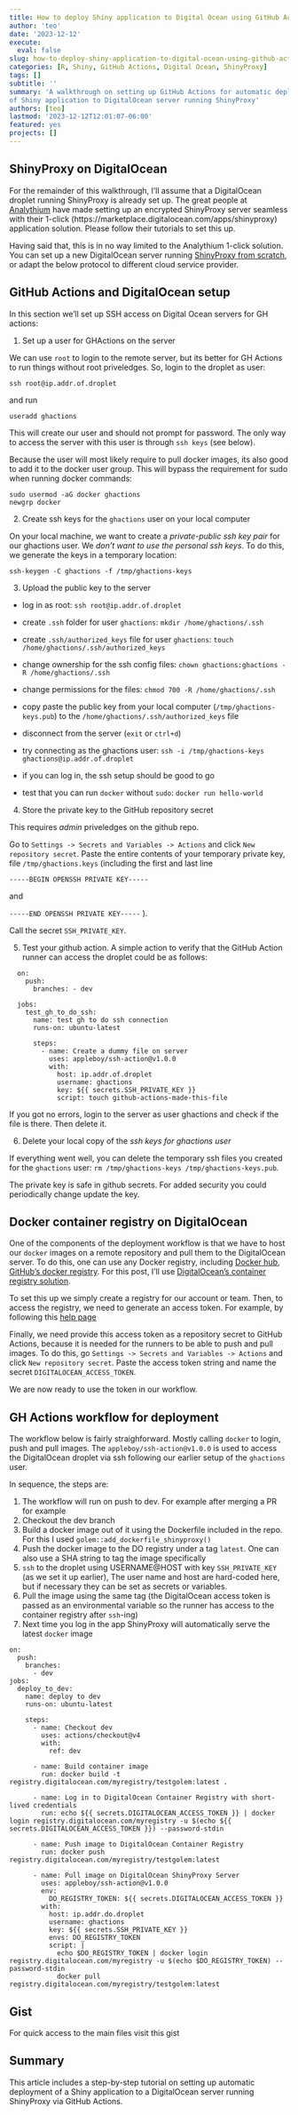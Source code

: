 ```yaml
---
title: How to deploy Shiny application to Digital Ocean using GitHub Actions
author: 'teo'
date: '2023-12-12'
execute:
  eval: false
slug: how-to-deploy-shiny-application-to-digital-ocean-using-github-actions
categories: [R, Shiny, GitHub Actions, Digital Ocean, ShinyProxy]
tags: []
subtitle: ''
summary: 'A walkthrough on setting up GitHub Actions for automatic deployment 
of Shiny application to DigitalOcean server running ShinyProxy'
authors: [teo]
lastmod: '2023-12-12T12:01:07-06:00'
featured: yes
projects: []
---
```


## ShinyProxy on DigitalOcean

For the remainder of this walkthrough, I'll assume that a DigitalOcean droplet
running ShinyProxy is already set up. The great people at [Analythium](https://analythium.io/) have made setting up an encrypted ShinyProxy server seamless with their 1-click (https://marketplace.digitalocean.com/apps/shinyproxy) application solution. Please follow their tutorials to set this up.

Having said that, this is in no way limited to the Analythium 1-click solution.
You can set up a new DigitalOcean server running [ShinyProxy from scratch](https://www.shinyproxy.io/documentation/getting-started/), or adapt the below protocol to different cloud service provider.

## GitHub Actions and DigitalOcean setup

In this section we'll set up SSH access on Digital Ocean servers for GH actions:

1. Set up a user for GHActions on the server

We can use `root` to login to the remote server, but its better for GH Actions
to run things without root priveledges. So, login to the droplet as user:

```
ssh root@ip.addr.of.droplet
```

and run

```
useradd ghactions
```

This will create our user and should not prompt for password. The only way to
access the server with this user is through `ssh keys` (see below).

Because the user will most likely require to pull docker images, its also good
to add it to the docker user group. This will bypass the requirement for sudo
when running docker commands:

```
sudo usermod -aG docker ghactions
newgrp docker
```

2. Create ssh keys for the `ghactions` user on your local computer

On your local machine, we want to create a _private-public ssh key pair_ for
our ghactions user. We _don’t want to use the personal ssh keys_. To do this,
we generate the keys in a temporary location:

```
ssh-keygen -C ghactions -f /tmp/ghactions-keys
```

3. Upload the public key to the server

- log in as root: `ssh root@ip.addr.of.droplet`

- create `.ssh` folder for user `ghactions`: `mkdir /home/ghactions/.ssh`

- create `.ssh/authorized_keys` file for user `ghactions`: `touch /home/ghactions/.ssh/authorized_keys`

- change ownership for the ssh config files: `chown ghactions:ghactions -R /home/ghactions/.ssh`

- change permissions for the files: `chmod 700 -R /home/ghactions/.ssh`

- copy paste the public key from your local computer (`/tmp/ghactions-keys.pub`)
  to the `/home/ghactions/.ssh/authorized_keys` file

- disconnect from the server (`exit` or `ctrl+d`)

- try connecting as the ghactions user: `ssh -i /tmp/ghactions-keys ghactions@ip.addr.of.droplet`

- if you can log in, the ssh setup should be good to go

- test that you can run `docker` without `sudo`: `docker run hello-world`

4. Store the private key to the GitHub repository secret

This requires _admin_ priveledges on the github repo.

Go to `Settings -> Secrets and Variables -> Actions` and click `New repository secret`.
Paste the entire contents of your temporary private key, file `/tmp/ghactions.keys`
(including the first and last line

`-----BEGIN OPENSSH PRIVATE KEY-----`

and

`-----END OPENSSH PRIVATE KEY-----`
).

Call the secret `SSH_PRIVATE_KEY`.

5. Test your github action. A simple action to verify that the GitHub Action
   runner can access the droplet could be as follows:

```
  on:
    push:
      branches: - dev

  jobs:
    test_gh_to_do_ssh:
      name: test gh to do ssh connection
      runs-on: ubuntu-latest

      steps:
        - name: Create a dummy file on server
          uses: appleboy/ssh-action@v1.0.0
          with:
            host: ip.addr.of.droplet
            username: ghactions
            key: ${{ secrets.SSH_PRIVATE_KEY }}
            script: touch github-actions-made-this-file
```

If you got no errors, login to the server as user ghactions and check if the
file is there. Then delete it.

6. Delete your local copy of the _ssh keys for ghactions user_

If everything went well, you can delete the temporary ssh files you created for
the `ghactions` user: `rm /tmp/ghactions-keys /tmp/ghactions-keys.pub`.

The private key is safe in github secrets. For added security you could periodically
change update the key.

## Docker container registry on DigitalOcean

One of the components of the deployment workflow is that we have to host our `docker`
images on a remote repository and pull them to the DigitalOcean server. To do this,
one can use any Docker registry, including [Docker hub](hub.docker.com), [GitHub's docker registry](https://docs.github.com/en/packages/working-with-a-github-packages-registry/working-with-the-docker-registry). For this post, I'll use [DigitalOcean's container
registry solution](https://www.digitalocean.com/products/container-registry).

To set this up we simply create a registry for our account or team. Then, to access
the registry, we need to generate an access token. For example, by following this
[help page](https://docs.digitalocean.com/reference/api/create-personal-access-token/)

Finally, we need provide this access token as a repository secret to GitHub Actions,
because it is needed for the runners to be able to push and pull images. To do this,
go `Settings -> Secrets and Variables -> Actions` and click `New repository secret`.
Paste the access token string and name the secret `DIGITALOCEAN_ACCESS_TOKEN`.

We are now ready to use the token in our workflow.

## GH Actions workflow for deployment

The workflow below is fairly straighforward. Mostly calling `docker` to
login, push and pull images. The `appleboy/ssh-action@v1.0.0` is used to
access the DigitalOcean droplet via ssh following our earlier setup of the
`ghactions` user.

In sequence, the steps are:

1. The workflow will run on push to dev. For example after merging a PR for example
2. Checkout the dev branch
3. Build a docker image out of it using the Dockerfile included in the repo.
   For this I used `golem::add_dockerfile_shinyproxy()`
4. Push the docker image to the DO registry under a tag `latest`. One can also use
   a SHA string to tag the image specifically
5. `ssh` to the droplet using USERNAME@HOST with key `SSH_PRIVATE_KEY` (as we set it up earlier),
   The user name and host are hard-coded here, but if necessary they can be set as
   secrets or variables.
6. Pull the image using the same tag (the DigitalOcean access token is passed as
   an environmental variable so the runner has access to the container registry after `ssh`-ing)
7. Next time you log in the app ShinyProxy will automatically serve the latest `docker` image

```
on:
  push:
    branches:
      - dev
jobs:
  deploy_to_dev:
    name: deploy to dev
    runs-on: ubuntu-latest

    steps:
      - name: Checkout dev
        uses: actions/checkout@v4
        with:
          ref: dev

      - name: Build container image
        run: docker build -t registry.digitalocean.com/myregistry/testgolem:latest .

      - name: Log in to DigitalOcean Container Registry with short-lived credentials
        run: echo ${{ secrets.DIGITALOCEAN_ACCESS_TOKEN }} | docker login registry.digitalocean.com/myregistry -u $(echo ${{ secrets.DIGITALOCEAN_ACCESS_TOKEN }}) --password-stdin

      - name: Push image to DigitalOcean Container Registry
        run: docker push registry.digitalocean.com/myregistry/testgolem:latest

      - name: Pull image on DigitalOcean ShinyProxy Server
        uses: appleboy/ssh-action@v1.0.0
        env:
          DO_REGISTRY_TOKEN: ${{ secrets.DIGITALOCEAN_ACCESS_TOKEN }}
        with:
          host: ip.addr.do.droplet
          username: ghactions
          key: ${{ secrets.SSH_PRIVATE_KEY }}
          envs: DO_REGISTRY_TOKEN
          script: |
            echo $DO_REGISTRY_TOKEN | docker login registry.digitalocean.com/myregistry -u $(echo $DO_REGISTRY_TOKEN) --password-stdin
            docker pull registry.digitalocean.com/myregistry/testgolem:latest
```

## Gist

For quick access to the main files visit this gist

<script src="https://gist.github.com/teofiln/d52241797dfc055ed9b9bc96f0c0cb70.js"></script>

## Summary

This article includes a step-by-step tutorial on setting up automatic deployment
of a Shiny application to a DigitalOcean server running ShinyProxy via GitHub Actions.
